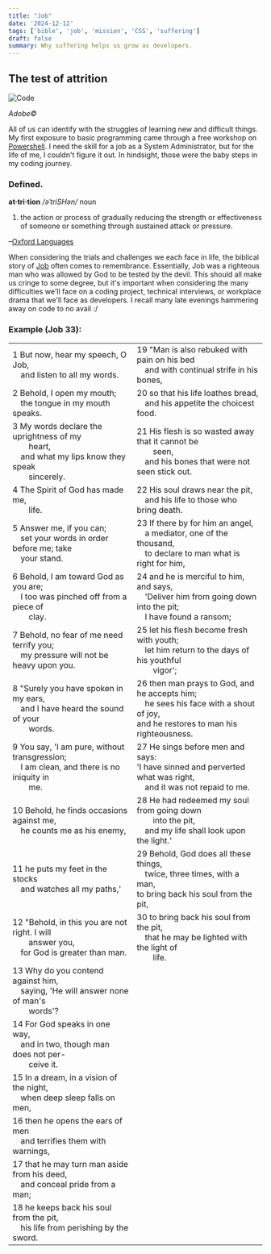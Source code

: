 ```yaml
---
title: "Job"
date: '2024-12-12'
tags: ['bible', 'job', 'mission', 'CSS', 'suffering']
draft: false
summary: Why suffering helps us grow as developers.
---
```


## The test of attrition

<div style={{ textAlign: 'center' }}>
  <img src="/static/images/pawn.jpg" alt="Code" />
  <p><em>Adobe©</em></p>
</div>

All of us can identify with the struggles of learning new and difficult things. My first exposure to basic programming came through a free workshop on <a href="https://www.powershellengineer.com/archive" target="_blank">Powershell</a>. I need the skill for a job as a System Administrator, but for the life of me, I couldn't figure it out. In hindsight, those were the baby steps in my coding journey.

### Defined.

<b>at·tri·tion</b>
<em>/əˈtriSHən/</em>
noun
1. the action or process of gradually reducing the strength or effectiveness of someone or something through sustained attack or pressure.

–<a href="https://www.oed.com/dictionary/attrition_n?tab=meaning_and_use#34022610" target="_blank">Oxford Languages</a>

When considering the trials and challenges we each face in life, the biblical story of <a href="https://bibleproject.com/guides/book-of-job/" target="_blank">Job</a> often comes to remembrance. Essentially, Job was a righteous man who was allowed by God to be tested by the devil. This should all make us cringe to some degree, but it's important when considering the many difficulties we'll face on a coding project, technical interviews, or workplace drama that we'll face as developers. I recall many late evenings hammering away on code to no avail \:/

### Example (Job 33):

|                                                                                                           |                                                                                                           |
|-----------------------------------------------------------------------------------------------------------|-----------------------------------------------------------------------------------------------------------|
| 1 But now, hear my speech, O Job, <br /> &ensp;&ensp;and listen to all my words.                             | 19 "Man is also rebuked with pain on his bed <br /> &ensp;&ensp;and with continual strife in his bones,      |
| 2 Behold, I open my mouth; <br /> &ensp;&ensp;the tongue in my mouth speaks.                                 | 20 so that his life loathes bread, <br /> &ensp;&ensp;and his appetite the choicest food.                   |
| 3 My words declare the uprightness of my <br /> &ensp;&ensp;&ensp;&ensp;heart, <br /> &ensp;&ensp;and what my lips know they speak <br /> &ensp;&ensp;&ensp;&ensp;sincerely. | 21 His flesh is so wasted away that it cannot be <br /> &ensp;&ensp;&ensp;&ensp;seen, <br /> &ensp;&ensp;and his bones that were not seen stick out. |
| 4 The Spirit of God has made me, <br /> &ensp;&ensp;&ensp;&ensp;life.                                           | 22 His soul draws near the pit, <br /> &ensp;&ensp;and his life to those who bring death.                    |
| 5 Answer me, if you can; <br /> &ensp;&ensp;set your words in order before me; take <br /> &ensp;&ensp;your stand. | 23 If there by for him an angel, <br /> &ensp;&ensp;a mediator, one of the thousand, <br /> &ensp;&ensp;to declare to man what is right for him, |
| 6 Behold, I am toward God as you are; <br /> &ensp;&ensp;I too was pinched off from a piece of <br /> &ensp;&ensp;&ensp;&ensp;clay. | 24 and he is merciful to him, and says, <br /> &ensp;&ensp;'Deliver him from going down into the pit; <br /> &ensp;&ensp;I have found a ransom; |
| 7 Behold, no fear of me need terrify you; <br /> &ensp;&ensp;my pressure will not be heavy upon you.           | 25 let his flesh become fresh with youth; <br /> &ensp;&ensp;let him return to the days of his youthful <br /> &ensp;&ensp;&ensp;&ensp;vigor'; |
| 8 "Surely you have spoken in my ears, <br /> &ensp;&ensp;and I have heard the sound of your <br /> &ensp;&ensp;&ensp;&ensp;words. | 26 then man prays to God, and he accepts him; <br /> &ensp;&ensp;he sees his face with a shout of joy, <br /> and he restores to man his righteousness. |
| 9 You say, 'I am pure, without transgression; <br /> &ensp;&ensp;I am clean, and there is no iniquity in <br /> &ensp;&ensp;&ensp;&ensp;me. | 27 He sings before men and says: <br /> 'I have sinned and perverted what was right, <br /> &ensp;&ensp;and it was not repaid to me. |
| 10 Behold, he finds occasions against me, <br /> &ensp;&ensp;he counts me as his enemy, <br />                 | 28 He had redeemed my soul from going down <br /> &ensp;&ensp;&ensp;&ensp;into the pit, <br /> &ensp;&ensp;and my life shall look upon the light.' |
| 11 he puts my feet in the stocks <br /> &ensp;&ensp;and watches all my paths,'                                 | 29 Behold, God does all these things, <br /> &ensp;&ensp;twice, three times, with a man, <br /> to bring back his soul from the pit, |
| 12 "Behold, in this you are not right. I will <br /> &ensp;&ensp;&ensp;&ensp;answer you, <br /> &ensp;&ensp;for God is greater than man. | 30 to bring back his soul from the pit, <br /> &ensp;&ensp;that he may be lighted with the light of <br /> &ensp;&ensp;&ensp;&ensp;life. |
| 13 Why do you contend against him, <br /> &ensp;&ensp;saying, 'He will answer none of man's <br /> &ensp;&ensp;&ensp;&ensp;words'? |                                                                                                           |
| 14 For God speaks in one way, <br /> &ensp;&ensp;and in two, though man does not per- <br /> &ensp;&ensp;&ensp;&ensp;ceive it. |                                                                                                           |
| 15 In a dream, in a vision of the night, <br /> &ensp;&ensp;when deep sleep falls on men,                       |                                                                                                           |
| 16 then he opens the ears of men <br /> &ensp;&ensp;and terrifies them with warnings,                         |                                                                                                           |
| 17 that he may turn man aside from his deed, <br /> &ensp;&ensp;and conceal pride from a man;                  |                                                                                                           |
| 18 he keeps back his soul from the pit, <br /> &ensp;&ensp;his life from perishing by the sword.              |                                                                                                           |
